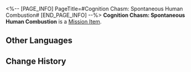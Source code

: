 <%-- [PAGE_INFO]
PageTitle=#Cognition Chasm: Spontaneous Human Combustion#
[END_PAGE_INFO] --%>
{{Item Infobox
|id          = 140324
|image       = Item Cognition Chasm- Spontaneous Human Combustion.png
|type        = Mission Item
|invCategory = Missions
|rarity      = 3
|effect      = 
|description = "That means every victim's disappearance was accompanied by incomprehensible fires."<br />"When we made visits to the scenes, some witness testimonies proved that too..."<br />"The words they used were... 'Spontaneous combustion of the human body.'"
}}
'''Cognition Chasm: Spontaneous Human Combustion''' is a [[Mission Item]].

==Other Languages==
{{Other Languages
|en   = Cognition Chasm: Spontaneous Human Combustion
|zhs  = 记忆盲点·人体自燃
|zht  = 記憶盲點•人體自燃
|ja   = 記憶の盲点・人体自然発火
|ko   = 기억의 맹점•인체 자연 발화
|es   = Laguna mental: Combustión espontánea del cuerpo
|fr   = Bribes de souvenirs&nbsp;: Combustion humaine spontanée
|ru   = Бездна памяти: Самовозгорание человеческого тела
|th   = จุดบอดความทรงจำ: ร่างกายลุกไหม้
|vi   = Điểm Mù Ký Ức - Cơ Thể Tự Thiêu
|de   = Erinnerungslücke: Selbstentzündung
|id   = Titik Buta Memori: Pembakaran Spontan Pada Tubuh Manusia
|pt   = Abismo de Cognição: Combustão Espontânea Humana
}}

==Change History==
{{Change History|1.6}}